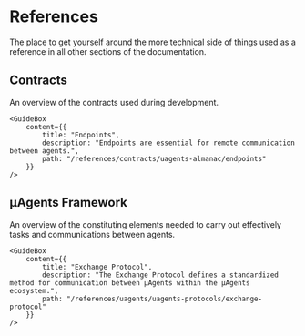 # References

<div className="nx-text-fetch-content">
  The place to get yourself around the more technical side of things used as a
  reference in all other sections of the documentation.
</div>


## Contracts

<div className="nx-text-fetch-content">
  An overview of the contracts used during development.
</div>

<Grid2>
    <GuideBox
        content={{
            title: "Almanac",
            description: "The Almanac is a smart contract developed and deployed on the Fetch.ai blockchain which provides users with a direct way to query a particular μAgent's information.",
            path: "/references/contracts/uagents-almanac/almanac-overview"
        }}
    />

    <GuideBox
        content={{
            title: "Endpoints",
            description: "Endpoints are essential for remote communication between agents.",
            path: "/references/contracts/uagents-almanac/endpoints"
        }}
    />

</Grid2>

## μAgents Framework

<div className="nx-text-fetch-content">
  An overview of the constituting elements needed to carry out effectively tasks
  and communications between agents.
</div>

<Grid2>
    <GuideBox
        content={{
            title: "μAgents Protocols",
            description: "Protocols are used to facilitate communication and interaction between μAgents in the μAgents framework.",
            path: "/references/uagents/uagents-protocols/agent-protocols"
        }}
    />

    <GuideBox
        content={{
            title: "Exchange Protocol",
            description: "The Exchange Protocol defines a standardized method for communication between μAgents within the μAgents ecosystem.",
            path: "/references/uagents/uagents-protocols/exchange-protocol"
        }}
    />

</Grid2>
<Grid2>
    <GuideBox
        content={{
            title: "Storage",
            description: "μAgents storage is an important concept to understand how μAgents work.",
            path: "/references/uagents/uagents-protocols/storage"
        }}
    />

</Grid2>

<div className="nx-mb-8"></div>
